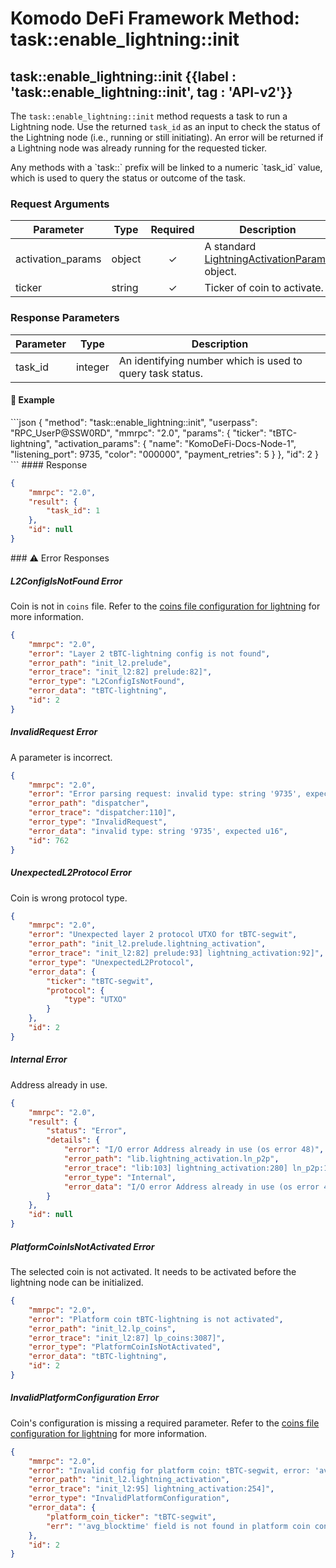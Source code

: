 
# Komodo DeFi Framework Method: task::enable\_lightning::init

## task::enable\_lightning::init {{label : 'task::enable_lightning::init', tag : 'API-v2'}}

The `task::enable_lightning::init` method requests a task to run a Lightning node. Use the returned `task_id` as an input to check the status of the Lightning node (i.e., running or still initiating). An error will be returned if a Lightning node was already running for the requested ticker.

<Note>
  Any methods with a `task::` prefix will be linked to a numeric `task_id` value, which is used to query the status or outcome of the task.
</Note>

### Request Arguments

| Parameter          | Type   | Required | Description                                                                                                                         |
| ------------------ | ------ | :------: | ----------------------------------------------------------------------------------------------------------------------------------- |
| activation\_params | object |     ✓    | A standard [LightningActivationParams](/komodo-defi-framework/api/common_structures/lightning/#lightning-activation-params) object. |
| ticker             | string |     ✓    | Ticker of coin to activate.                                                                                                         |

### Response Parameters

| Parameter | Type    | Description                                               |
| --------- | ------- | --------------------------------------------------------- |
| task\_id  | integer | An identifying number which is used to query task status. |

#### 📌 Example

<CodeGroup title="task::enable_lightning::init" tag="POST" label="task::enable_lightning::init" mm2MethodDecorate="true">
  ```json
  {
    "method": "task::enable_lightning::init",
    "userpass": "RPC_UserP@SSW0RD",
    "mmrpc": "2.0",
    "params": {
      "ticker": "tBTC-lightning",
      "activation_params": {
        "name": "KomoDeFi-Docs-Node-1",
        "listening_port": 9735,
        "color": "000000",
        "payment_retries": 5
      }
    },
    "id": 2
  }
  ```
</CodeGroup>

<CollapsibleSection expandedText="Hide Response" collapsedText="Show Response">
  #### Response

  ```json
  {
      "mmrpc": "2.0",
      "result": {
          "task_id": 1
      },
      "id": null
  }
  ```
</CollapsibleSection>

<CollapsibleSection expandedText="Hide Error Responses" collapsedText="Show Error Responses">
  ### ⚠️ Error Responses

  ##### L2ConfigIsNotFound Error

  Coin is not in `coins` file. Refer to the [coins file configuration for lightning](/komodo-defi-framework/api/v20/lightning/#lightning-coin-config-parameters) for more information.

  ```json
  {
      "mmrpc": "2.0",
      "error": "Layer 2 tBTC-lightning config is not found",
      "error_path": "init_l2.prelude",
      "error_trace": "init_l2:82] prelude:82]",
      "error_type": "L2ConfigIsNotFound",
      "error_data": "tBTC-lightning",
      "id": 2
  }
  ```

  ##### InvalidRequest Error

  A parameter is incorrect.

  ```json
  {
      "mmrpc": "2.0",
      "error": "Error parsing request: invalid type: string '9735', expected u16",
      "error_path": "dispatcher",
      "error_trace": "dispatcher:110]",
      "error_type": "InvalidRequest",
      "error_data": "invalid type: string '9735', expected u16",
      "id": 762
  }
  ```

  ##### UnexpectedL2Protocol Error

  Coin is wrong protocol type.

  ```json
  {
      "mmrpc": "2.0",
      "error": "Unexpected layer 2 protocol UTXO for tBTC-segwit",
      "error_path": "init_l2.prelude.lightning_activation",
      "error_trace": "init_l2:82] prelude:93] lightning_activation:92]",
      "error_type": "UnexpectedL2Protocol",
      "error_data": {
          "ticker": "tBTC-segwit",
          "protocol": {
              "type": "UTXO"
          }
      },
      "id": 2
  }
  ```

  ##### Internal Error

  Address already in use.

  ```json
  {
      "mmrpc": "2.0",
      "result": {
          "status": "Error",
          "details": {
              "error": "I/O error Address already in use (os error 48)",
              "error_path": "lib.lightning_activation.ln_p2p",
              "error_trace": "lib:103] lightning_activation:280] ln_p2p:196]",
              "error_type": "Internal",
              "error_data": "I/O error Address already in use (os error 48)"
          }
      },
      "id": null
  }
  ```

  ##### PlatformCoinIsNotActivated Error

  The selected coin is not activated. It needs to be activated before the lightning node can be initialized.

  ```json
  {
      "mmrpc": "2.0",
      "error": "Platform coin tBTC-lightning is not activated",
      "error_path": "init_l2.lp_coins",
      "error_trace": "init_l2:87] lp_coins:3087]",
      "error_type": "PlatformCoinIsNotActivated",
      "error_data": "tBTC-lightning",
      "id": 2
  }
  ```

  ##### InvalidPlatformConfiguration Error

  Coin's configuration is missing a required parameter. Refer to the [coins file configuration for lightning](/komodo-defi-framework/api/v20/lightning/#lightning-network-coins-file-configuration) for more information.

  ```json
  {
      "mmrpc": "2.0",
      "error": "Invalid config for platform coin: tBTC-segwit, error: 'avg_blocktime' field is not found in platform coin config",
      "error_path": "init_l2.lightning_activation",
      "error_trace": "init_l2:95] lightning_activation:254]",
      "error_type": "InvalidPlatformConfiguration",
      "error_data": {
          "platform_coin_ticker": "tBTC-segwit",
          "err": "'avg_blocktime' field is not found in platform coin config"
      },
      "id": 2
  }
  ```
</CollapsibleSection>
